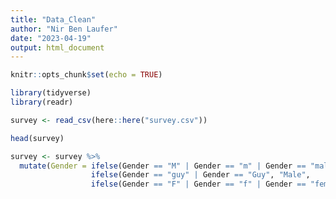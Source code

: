 ```yaml
---
title: "Data_Clean"
author: "Nir Ben Laufer"
date: "2023-04-19"
output: html_document
---
```


```r
knitr::opts_chunk$set(echo = TRUE)
```

```r
library(tidyverse)
library(readr)

```

```r
survey <- read_csv(here::here("survey.csv"))

head(survey)
```

```r

survey <- survey %>%
  mutate(Gender = ifelse(Gender == "M" | Gender == "m" | Gender == "male", "Male",
                  ifelse(Gender == "guy" | Gender == "Guy", "Male",
                  ifelse(Gender == "F" | Gender == "f" | Gender == "female", "Female", Gender))))



```

